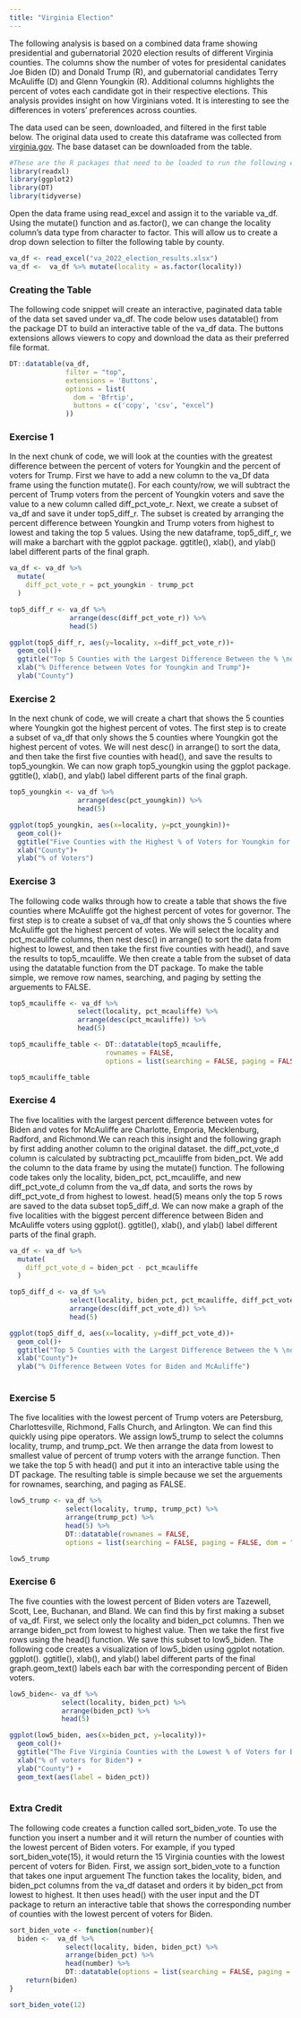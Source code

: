 ```yaml
---
title: "Virginia Election"
---
```


The following analysis is based on a combined data frame showing presidential and gubernatorial 2020 election results of different Virginia counties. The columns show the number of votes for presidental canidates Joe Biden (D) and Donald Trump (R), and gubernatorial candidates Terry McAuliffe (D) and Glenn Youngkin (R). Additional columns highlights the percent of votes each candidate got in their respective elections. This analysis provides insight on how Virginians voted. It is interesting to see the differences in voters' preferences across counties. 

The data used can be seen, downloaded, and filtered in the first table below. The original data used to create this dataframe was collected from [virginia.gov](https://www.virginia.gov/). The base dataset can be downloaded from the table.  

```r
#These are the R packages that need to be loaded to run the following exercises. 
library(readxl)
library(ggplot2)
library(DT)
library(tidyverse)
```

Open the data frame using read_excel and assign it to the variable va_df. Using the mutate() function and as.factor(), we can change the locality column's data type from character to factor. This will allow us to create a drop down selection to filter the following table by county. 
```r
va_df <- read_excel("va_2022_election_results.xlsx")
va_df <-  va_df %>% mutate(locality = as.factor(locality))
```

### Creating the Table

The following code snippet will create an interactive, paginated data table of the data set saved under va_df. The code below uses datatable() from the package DT to build an interactive table of the va_df data. The buttons extensions allows viewers to copy and download the data as their preferred file format. 

```r
DT::datatable(va_df,
              filter = "top", 
              extensions = 'Buttons', 
              options = list(   
                dom = 'Bfrtip',
                buttons = c('copy', 'csv', "excel")
              )) 
```

### Exercise 1

In the next chunk of code, we will look at the counties with the greatest difference between the percent of voters for Youngkin and the percent of voters for Trump. First we have to add a new column to the va_Df data frame using the function mutate(). For each county/row, we will subtract the percent of Trump voters from the percent of Youngkin voters and save the value to a new column called diff_pct_vote_r. Next, we create a subset of va_df and save it under top5_diff_r. The subset is created by arranging the percent difference between Youngkin and Trump voters from highest to lowest and taking the top 5 values. Using the new dataframe, top5_diff_r, we will make a barchart with the ggplot package. ggtitle(), xlab(), and ylab() label different parts of the final graph.

```r
va_df <- va_df %>% 
  mutate(
    diff_pct_vote_r = pct_youngkin - trump_pct
  )

top5_diff_r <- va_df %>% 
               arrange(desc(diff_pct_vote_r)) %>% 
               head(5)

ggplot(top5_diff_r, aes(y=locality, x=diff_pct_vote_r))+
  geom_col()+
  ggtitle("Top 5 Counties with the Largest Difference Between the % \nof Votes Received by Youngkin and Trump")+
  xlab("% Difference between Votes for Youngkin and Trump")+
  ylab("County")

```

### Exercise 2

In the next chunk of code, we will create a chart that shows the 5 counties where Youngkin got the highest percent of votes. The first step is to create a subset of va_df that only shows the 5 counties where Youngkin got the highest percent of votes. We will nest desc() in arrange() to sort the data, and then take the first five counties with head(), and save the results to top5_youngkin. We can now graph top5_youngkin using the ggplot package. ggtitle(), xlab(), and ylab() label different parts of the final graph.

```r
top5_youngkin <- va_df %>% 
                 arrange(desc(pct_youngkin)) %>% 
                 head(5)

ggplot(top5_youngkin, aes(x=locality, y=pct_youngkin))+
  geom_col()+
  ggtitle("Five Counties with the Highest % of Voters for Youngkin for VA Governor")+
  xlab("County")+
  ylab("% of Voters")
```

### Exercise 3

The following code walks through how to create a table that shows the five counties where McAuliffe got the highest percent of votes for governor. The first step is to create a subset of va_df that only shows the 5 counties where McAuliffe got the highest percent of votes. We will select the locality and pct_mcauliffe columns, then nest desc() in arrange() to sort the data from highest to lowest, and then take the first five counties with head(), and save the results to top5_mcauliffe. We then create a table from the subset of data using the datatable function from the DT package. To make the table simple, we remove row names, searching, and paging by setting the arguements to FALSE. 
```r
top5_mcauliffe <- va_df %>% 
                 select(locality, pct_mcauliffe) %>% 
                 arrange(desc(pct_mcauliffe)) %>% 
                 head(5) 

top5_mcauliffe_table <- DT::datatable(top5_mcauliffe, 
                        rownames = FALSE, 
                        options = list(searching = FALSE, paging = FALSE, dom = "tip")) 

top5_mcauliffe_table
```

### Exercise 4

The five localities with the largest percent difference between votes for Biden and votes for McAuliffe are Charlotte, Emporia, Mecklenburg, Radford, and Richmond.We can reach this insight and the following graph by first adding another column to the original dataset. the diff_pct_vote_d column is calculated by subtracting pct_mcauliffe from biden_pct. We add the column to the data frame by using the mutate() function. The following code takes only the locality, biden_pct, pct_mcauliffe, and new diff_pct_vote_d column from the va_df data, and sorts the rows by diff_pct_vote_d from highest to lowest. head(5) means only the top 5 rows are saved to the data subset top5_diff_d. We can now make a graph of the five localities with the biggest percent difference between Biden and McAuliffe voters using ggplot(). ggtitle(), xlab(), and ylab() label different parts of the final graph. 
```r
va_df <- va_df %>% 
  mutate(
    diff_pct_vote_d = biden_pct - pct_mcauliffe
  )

top5_diff_d <- va_df %>% 
               select(locality, biden_pct, pct_mcauliffe, diff_pct_vote_d) %>% 
               arrange(desc(diff_pct_vote_d)) %>% 
               head(5)

ggplot(top5_diff_d, aes(x=locality, y=diff_pct_vote_d))+
  geom_col()+
  ggtitle("Top 5 Counties with the Largest Difference Between the % \nof Votes Received by Biden and McAuliffe")+
  xlab("County")+
  ylab("% Difference Between Votes for Biden and McAuliffe")
  
```

### Exercise 5

The five localities with the lowest percent of Trump voters are Petersburg, Charlottesville, Richmond, Falls Church, and Arlington. We can find this quickly using pipe operators. We assign low5_trump to select the columns locality, trump, and trump_pct. We then arrange the data from lowest to smallest value of percent of trump voters with the arrange function. Then we take the top 5 with head() and put it into an interactive table using the DT package. The resulting table is simple because we set the arguements for rownames, searching, and paging as FALSE. 
```r
low5_trump <- va_df %>% 
              select(locality, trump, trump_pct) %>% 
              arrange(trump_pct) %>% 
              head(5) %>% 
              DT::datatable(rownames = FALSE, 
              options = list(searching = FALSE, paging = FALSE, dom = "tip")) 

low5_trump
```

### Exercise 6

The five counties with the lowest percent of Biden voters are Tazewell, Scott, Lee, Buchanan, and Bland. We can find this by first making a subset of va_df. First, we select only the locality and biden_pct columns. Then we arrange biden_pct from lowest to highest value. Then we take the first five rows using the head() function. We save this subset to low5_biden. The following code creates a visualization of low5_biden using ggplot notation. ggplot(). ggtitle(), xlab(), and ylab() label different parts of the final graph.geom_text() labels each bar with the corresponding percent of Biden voters.
```r
low5_biden<- va_df %>% 
             select(locality, biden_pct) %>% 
             arrange(biden_pct) %>%  
             head(5)

ggplot(low5_biden, aes(x=biden_pct, y=locality))+
  geom_col()+ 
  ggtitle("The Five Virginia Counties with the Lowest % of Voters for Biden")+ 
  xlab("% of voters for Biden") + 
  ylab("County") +
  geom_text(aes(label = biden_pct))
  
```

### Extra Credit

The following code creates a function called sort_biden_vote. To use the function you insert a number and it will return the number of counties with the lowest percent of Biden voters. For example, if you typed sort_biden_vote(15), it would return the 15 Virginia counties with the lowest percent of voters for Biden. First, we assign sort_biden_vote to a function that takes one input arguement The function takes the locality, biden, and biden_pct columns from the va_df dataset and orders it by biden_pct from lowest to highest. It then uses head() with the user input and the DT package to return an interactive table that shows the corresponding number of counties with the lowest percent of voters for Biden.
```r
sort_biden_vote <- function(number){
  biden <-  va_df %>% 
              select(locality, biden, biden_pct) %>% 
              arrange(biden_pct) %>% 
              head(number) %>% 
              DT::datatable(options = list(searching = FALSE, paging = FALSE, dom = "tip")) 
    return(biden)
}

sort_biden_vote(12)

```

